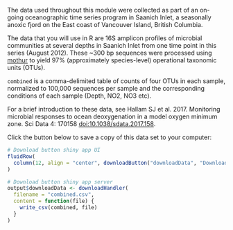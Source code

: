 The data used throughout this module were collected as part of an on-going oceanographic time series program in Saanich Inlet, a seasonally anoxic fjord on the East coast of Vancouver Island, British Columbia.

The data that you will use in R are 16S amplicon profiles of microbial communities at several depths in Saanich Inlet from one time point in this series (August 2012). These ~300 bp sequences were processed using [mothur](https://www.mothur.org/wiki/Main_Page) to yield 97% (approximately species-level) operational taxonomic units (OTUs). 

`combined` is a comma-delimited table of counts of four OTUs in each sample, normalized to 100,000 sequences per sample and the corresponding conditions of each sample (Depth, NO2, NO3 etc). 

For a brief introduction to these data, see Hallam SJ et al. 2017. Monitoring microbial responses to ocean deoxygenation in a model oxygen minimum zone. Sci Data 4: 170158 [doi:10.1038/sdata.2017.158](https://www.nature.com/articles/sdata2017158).

Click the button below to save a copy of this data set to your computer:

```r
# Download button shiny app UI
fluidRow(
  column(12, align = "center", downloadButton("downloadData", "Download"))
)

```

```r
# Download button shiny app server
output$downloadData <- downloadHandler(
  filename = "combined.csv",
  content = function(file) {
    write_csv(combined, file)
  }
)
```

